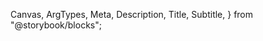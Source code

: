   Canvas,
  ArgTypes,
  Meta,
  Description,
  Title,
  Subtitle,
} from "@storybook/blocks";

<Meta of={ActionBarStories} title="Docs" />

<Title of={ActionBarStories} />
<Subtitle of={ActionBarStories} />
<ComponentDetails />

<Description of={ActionBarStories} />

## Standard

<Canvas of={ActionBarStories.Default} />

## Emphasized

<Canvas of={ActionBarStories.Emphasized} />

## Behavioral variants

- Standard - Action bars fill the width of their container.
- Flexible - Action bars fit the width of their content.
- Sticky - Action bars will sit on top of content until dismissed.

## Popover Dependency

Action bar requires Popover, which is nested within Action bar. Action bar background, border, and corner radius are applied to the nested Popover component and can be overriden by Action bar using `--mod-*` prefixed custom properties. A [list of the properties](https://github.com/adobe/spectrum-css/blob/main/components/actionbar/metadata/mods.md) can be found in the repo.

## Properties

The component accepts the following inputs (properties):

<ArgTypes />
